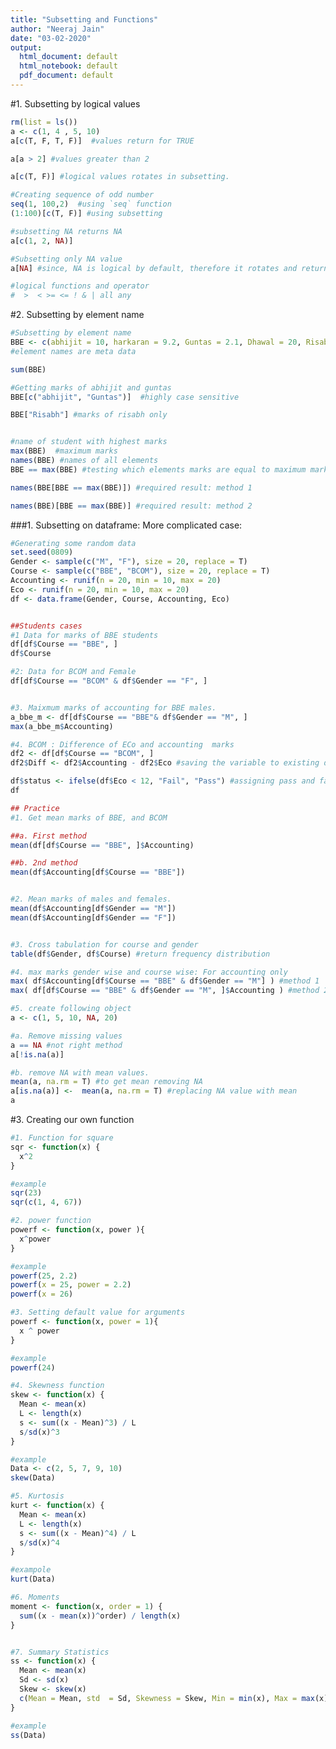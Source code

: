 ```yaml
---
title: "Subsetting and Functions"
author: "Neeraj Jain"
date: "03-02-2020"
output:
  html_document: default
  html_notebook: default
  pdf_document: default
---
```


#1. Subsetting by logical values
```r
rm(list = ls())
a <- c(1, 4 , 5, 10)  
a[c(T, F, T, F)]  #values return for TRUE

a[a > 2] #values greater than 2

a[c(T, F)] #logical values rotates in subsetting. 

#Creating sequence of odd number
seq(1, 100,2)  #using `seq` function
(1:100)[c(T, F)] #using subsetting

#subsetting NA returns NA
a[c(1, 2, NA)] 

#Subsetting only NA value
a[NA] #since, NA is logical by default, therefore it rotates and return 4 NA's. 

#logical functions and operator
#  >  < >= <= ! & | all any
```

#2. Subsetting by element name
```r
#Subsetting by element name
BBE <- c(abhijit = 10, harkaran = 9.2, Guntas = 2.1, Dhawal = 20, Risabh = 20)
#element names are meta data

sum(BBE)

#Getting marks of abhijit and guntas
BBE[c("abhijit", "Guntas")]  #highly case sensitive

BBE["Risabh"] #marks of risabh only


#name of student with highest marks
max(BBE)  #maximum marks
names(BBE) #names of all elements 
BBE == max(BBE) #testing which elements marks are equal to maximum marks. 

names(BBE[BBE == max(BBE)]) #required result: method 1

names(BBE)[BBE == max(BBE)] #required result: method 2
```


###1. Subsetting on dataframe: More complicated case: 
```r

#Generating some random data
set.seed(0809)
Gender <- sample(c("M", "F"), size = 20, replace = T)
Course <- sample(c("BBE", "BCOM"), size = 20, replace = T)
Accounting <- runif(n = 20, min = 10, max = 20)
Eco <- runif(n = 20, min = 10, max = 20)
df <- data.frame(Gender, Course, Accounting, Eco)


##Students cases
#1 Data for marks of BBE students
df[df$Course == "BBE", ]
df$Course 

#2: Data for BCOM and Female
df[df$Course == "BCOM" & df$Gender == "F", ]


#3. Maixmum marks of accounting for BBE males.
a_bbe_m <- df[df$Course == "BBE"& df$Gender == "M", ]
max(a_bbe_m$Accounting)

#4. BCOM : Difference of ECo and accounting  marks
df2 <- df[df$Course == "BCOM", ]
df2$Diff <- df2$Accounting - df2$Eco #saving the variable to existing data frame. 

df$status <- ifelse(df$Eco < 12, "Fail", "Pass") #assigning pass and fail. 
df

## Practice
#1. Get mean marks of BBE, and BCOM

##a. First method
mean(df[df$Course == "BBE", ]$Accounting) 

##b. 2nd method
mean(df$Accounting[df$Course == "BBE"])


#2. Mean marks of males and females. 
mean(df$Accounting[df$Gender == "M"])
mean(df$Accounting[df$Gender == "F"])


#3. Cross tabulation for course and gender
table(df$Gender, df$Course) #return frequency distribution

#4. max marks gender wise and course wise: For accounting only
max( df$Accounting[df$Course == "BBE" & df$Gender == "M"] ) #method 1
max( df[df$Course == "BBE" & df$Gender == "M", ]$Accounting ) #method 2

#5. create following object
a <- c(1, 5, 10, NA, 20)

#a. Remove missing values
a == NA #not right method
a[!is.na(a)]

#b. remove NA with mean values.
mean(a, na.rm = T) #to get mean removing NA
a[is.na(a)] <-  mean(a, na.rm = T) #replacing NA value with mean
a
```

#3. Creating our own function

```r

#1. Function for square
sqr <- function(x) {
  x^2
}

#example
sqr(23)
sqr(c(1, 4, 67))

#2. power function
powerf <- function(x, power ){
  x^power
}

#example
powerf(25, 2.2)
powerf(x = 25, power = 2.2)
powerf(x = 26)

#3. Setting default value for arguments
powerf <- function(x, power = 1){
  x ^ power
}

#example
powerf(24)

#4. Skewness function
skew <- function(x) {
  Mean <- mean(x) 
  L <- length(x)
  s <- sum((x - Mean)^3) / L
  s/sd(x)^3
}

#example
Data <- c(2, 5, 7, 9, 10)
skew(Data)

#5. Kurtosis
kurt <- function(x) {
  Mean <- mean(x) 
  L <- length(x)
  s <- sum((x - Mean)^4) / L
  s/sd(x)^4
}

#exampole
kurt(Data)

#6. Moments
moment <- function(x, order = 1) {
  sum((x - mean(x))^order) / length(x)
}


#7. Summary Statistics
ss <- function(x) {
  Mean <- mean(x) 
  Sd <- sd(x)
  Skew <- skew(x)
  c(Mean = Mean, std  = Sd, Skewness = Skew, Min = min(x), Max = max(x), nobs = length(x))
}

#example
ss(Data)
```

